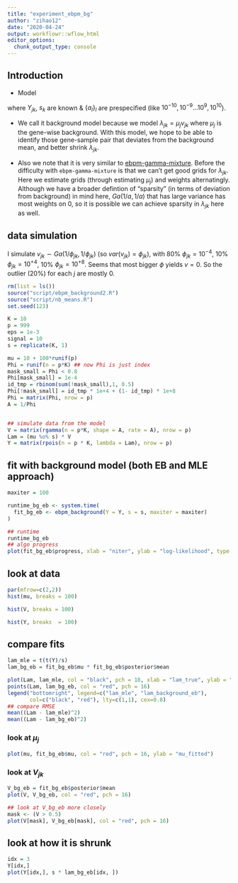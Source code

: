 ```yaml
---
title: "experiment_ebpm_bg"
author: "zihao12"
date: "2020-04-24"
output: workflowr::wflow_html
editor_options:
  chunk_output_type: console
---
```


## Introduction
* Model

\begin{align}
  & Y_{jk} \sim Pois(s_k \lambda_{jk})\\
  & \lambda_{jk} = \mu_j v_{jk}\\
  & v_{jk} \sim \sum_l \Pi_{lk} Ga(a_l, a_l)
\end{align}

where $Y_{jk}$, $s_k$ are known & $\{a_l\}_{l}$ are prespecified (like $10^{-10}, 10^{-9} ... 10^9, 10^{10}$). 

* We call it background model because we model $\lambda_{jk} = \mu_j v_{jk}$ where $\mu_j$ is the gene-wise background. With this model, we hope to be able to identify those gene-sample pair that deviates from the background mean, and better shrink $\lambda_{jk}$. \

* Also we note that it is very similar to [ebpm-gamma-mixture](https://github.com/stephenslab/ebpm/blob/master/R/ebpm_gamma_mixture.R). Before the difficulty with `ebpm-gamma-mixture` is that we can't get good grids for $\lambda_{jk}$. Here we estimate grids (through estimating $\mu_j$) and weights alternatingly. Although we have a broader defintion of "sparsity" (in terms of deviation from background) in mind here, $Ga(1/a, 1/a)$ that has large variance has most weights on 0, so it is possible we can achieve sparsity in $\lambda_{jk}$ here as well.


## data simulation
I simulate $v_{jk} \sim Ga(1/\phi_{jk}, 1/\phi_{jk})$ (so $var(v_{jk}) = \phi_{jk}$), with 80% $\phi_{jk} = 10^{-4}$, 10% $\phi_{jk} = 10^{+4}$, 10% $\phi_{jk} = 10^{+8}$. Seems that most bigger $\phi$ yields $v = 0$. So the outlier (20%) for each $j$ are mostly 0. 
```r
rm(list = ls())
source("script/ebpm_background2.R")
source("script/nb_means.R")
set.seed(123)

K = 10
p = 999
eps = 1e-3
signal = 10
s = replicate(K, 1)

mu = 10 + 100*runif(p)
Phi = runif(n = p*K) ## now Phi is just index
mask_small = Phi < 0.8
Phi[mask_small] = 1e-4
id_tmp = rbinom(sum(!mask_small),1, 0.5)
Phi[!mask_small] = id_tmp * 1e+4 + (1- id_tmp) * 1e+8
Phi = matrix(Phi, nrow = p)
A = 1/Phi


## simulate data from the model
V = matrix(rgamma(n = p*K, shape = A, rate = A), nrow = p)
Lam = (mu %o% s) * V
Y = matrix(rpois(n = p * K, lambda = Lam), nrow = p)
```

## fit with background model (both EB and MLE approach)
```r
maxiter = 100

runtime_bg_eb <- system.time(
  fit_bg_eb <- ebpm_background(Y = Y, s = s, maxiter = maxiter)
)

```


```r
## runtime
runtime_bg_eb
## algo progress
plot(fit_bg_eb$progress, xlab = "niter", ylab = "log-likelihood", type ="l")
```

## look at data
```r
par(mfrow=c(2,2))
hist(mu, breaks = 100)

hist(V, breaks = 100)

hist(Y, breaks  = 100)
```



## compare fits
```r
lam_mle = t(t(Y)/s)
lam_bg_eb = fit_bg_eb$mu * fit_bg_eb$posterior$mean

plot(Lam, lam_mle, col = "black", pch = 18, xlab = "lam_true", ylab = "lam_fit")
points(Lam, lam_bg_eb, col = "red", pch = 16)
legend("bottomright", legend=c("lam_mle", "lam_background_eb"),
       col=c("black", "red"), lty=c(1,1), cex=0.8)
## compare RMSE
mean((Lam - lam_mle)^2)
mean((Lam - lam_bg_eb)^2)
```

### look at $\mu_j$
```r
plot(mu, fit_bg_eb$mu, col = "red", pch = 16, ylab = "mu_fitted")
```

### look at $V_{jk}$
```r
V_bg_eb = fit_bg_eb$posterior$mean
plot(V, V_bg_eb, col = "red", pch = 16)

## look at V_bg_eb more closely
mask <- (V > 0.5)
plot(V[mask], V_bg_eb[mask], col = "red", pch = 16)
```

## look at how it is shrunk
```r
idx = 3
Y[idx,]
plot(Y[idx,], s * lam_bg_eb[idx, ])
```

